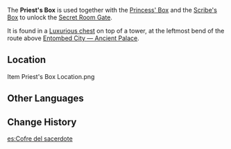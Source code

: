 {{Item Infobox
|id           = 100621
|image        = Item Box.png
|type         = Quest Items
|description  = A treasure box with a decorative pattern at the bottom. The ornamentation seems to be a part of a three-piece motif. Once the pattern is completed, a certain door may open.
"I thought that the young will grow strong and vital like cypresses."

"But these cypresses are about to wither. Their voices won't be carried by the wind anymore. My expectations towards them, as well as the faith they have in me, will all fall through."

"Once again I'll climb this peak looking for guidance. By the time I back down, my daughter will have finished the second painting."

"As long as the third one will be of thawing snow and ice, everything will be fine."
}}
The '''Priest's Box''' is used together with the [[Princess' Box]] and the [[Scribe's Box]] to unlock the [[Secret Room|Secret Room Gate]].

It is found in a [[Chests|Luxurious chest]] on top of a tower, at the leftmost bend of the route above [[Entombed City - Ancient Palace|Entombed City &mdash; Ancient Palace]].

==Location==
<gallery hideaddbutton="true" captionalign="center">
Item Priest's Box Location.png
</gallery>
==Other Languages==
{{Other Languages
|en      = Priest's Box
|zhs     = 祭司之匣
|zhs_rm  = Jìsī zhī Xiá
|zht     = 祭祀之匣
|zht_rm  = Jìsī zhī Xiá
|zh_tl   = 
|ja      = 司祭の箱
|ja_rm   = Shisai no Hako
|ja_tl   = 
|ko      = 사제의 함
|ko_rm   = Saje-ui Ham
|ko_tl   = Chest of Priest
|es      = Cofre del sacerdote
|es_tl   = 
|fr      = Coffre du prêtre
|fr_tl   = Priest's Chest
|ru      = Шкатулка священника
|ru_tl   = Priest's Casket
|th      = Priest's Box
|vi      = Chiếc Hộp Của Tư Tế
|vi_tl   = 
|de      = Schmuckkästchen des Priesters
|de_tl   = Jewelry Box of the Priest
|id      = Kotak Suci
|id_tl   = Holy Box
|pt      = Caixa do Sacerdote
|pt_tl   = 
}}

==Change History==
{{Change History|1.2}}
[[es:Cofre del sacerdote]]